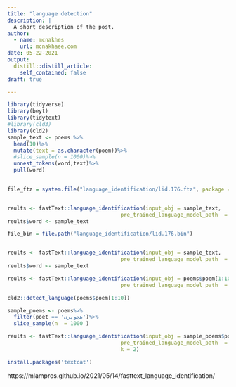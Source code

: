```yaml
---
title: "language detection"
description: |
  A short description of the post.
author:
  - name: mcnakhes
    url: mcnakhaee.com
date: 05-22-2021
output:
  distill::distill_article:
    self_contained: false
draft: true

---
```


```r
library(tidyverse)
library(beyt)
library(tidytext)
#library(cld3)
library(cld2)
sample_text <- poems %>% 
  head(10)%>% 
  mutate(text = as.character(poem))%>%
  #slice_sample(n = 1000)%>% 
  unnest_tokens(word,text)%>% 
  pull(word)
  
```


```r
file_ftz = system.file("language_identification/lid.176.ftz", package = "fastText")


reults <- fastText::language_identification(input_obj = sample_text,
                                    pre_trained_language_model_path  = file_ftz)
reults$word <- sample_text
```
```r
file_bin = file.path("language_identification/lid.176.bin")


reults <- fastText::language_identification(input_obj = sample_text,
                                    pre_trained_language_model_path  = file_bin)
reults$word <- sample_text
```

```r

reults <- fastText::language_identification(input_obj = poems$poem[1:10],
                                    pre_trained_language_model_path  = file_bin)

```



```r
cld2::detect_language(poems$poem[1:10])
```



```r
sample_poems <- poems%>%
  filter(poet == 'هجویری')%>%
  slice_sample(n  = 1000 )

reults <- fastText::language_identification(input_obj = sample_poems$poem,
                                    pre_trained_language_model_path  = file_ftz,
                                    k = 2)
```







```r
install.packages('textcat')
```





https://mlampros.github.io/2021/05/14/fasttext_language_identification/


